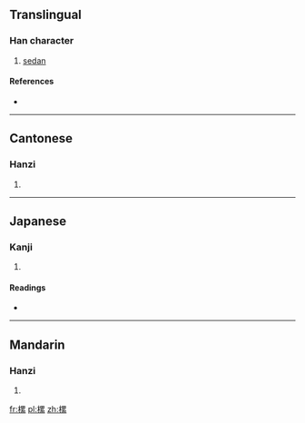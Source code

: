 ==Translingual==

===Han character===
{{Han char|rn=75|rad=木|as=11|sn=15|four=4699<sub>3</sub>|canj=木田女火 (DWVF)}}

# [[sedan]]

====References====
* {{Han ref|kx=0549.260|dkj=15425|dj=0937.200|hdz=21280.010|uh=6A0F|ud=27151|bh=E5EA|bd=58858}}

----

==Cantonese==

===Hanzi===
{{yue-hanzi|jyut=|y=lai5}}

# {{defn|lang=yue|sort=木11}}

----

==Japanese==

===Kanji===
{{ja-kanji|grade=|rs=木11}}

# {{defn|lang=ja|sort=木11}}

====Readings====
* {{ja-readings|on=[[るい]] (rui), [[る]] (ru)|kun=[[はち]] (hachi)}}

----

==Mandarin==

===Hanzi===
{{cmn-hanzi|pin=[[lěi]] ([[lei3]])|wg=lei<sup>3</sup>}}

# {{defn|lang=cmn|sort=木11}}

[[fr:樏]]
[[pl:樏]]
[[zh:樏]]